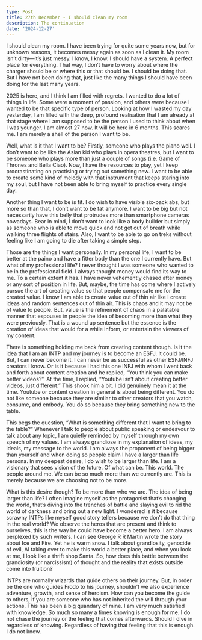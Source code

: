 ```yaml
---
type: Post
title: 27th December - I should clean my room
description: The continuation
date: '2024-12-27'
---
```

I should clean my room. I have been trying for quite some years now, but for unknown reasons, it becomes messy again as soon as I clean it. My room isn’t dirty—it’s just messy. I know, I know. I should have a system. A perfect place for everything. That way, I don’t have to worry about where the charger should be or where this or that should be. I should be doing that. But I have not been doing that, just like the many things I should have been doing for the last many years.

2025 is here, and I think I am filled with regrets. I wanted to do a lot of things in life. Some were a moment of passion, and others were because I wanted to be that specific type of person. Looking at how I wasted my day yesterday, I am filled with the deep, profound realisation that I am already at that stage where I am supposed to be the person I used to think about when I was younger. I am almost 27 now. It will be here in 6 months. This scares me. I am merely a shell of the person I want to be.

Well, what is it that I want to be? Firstly, someone who plays the piano well. I don’t want to be like the Asian kid who plays in opera theatres, but I want to be someone who plays more than just a couple of songs (i.e. Game of Thrones and Bella Ciao). Now, I have the resources to play, yet I keep procrastinating on practising or trying out something new. I want to be able to create some kind of melody with that instrument that keeps staring into my soul, but I have not been able to bring myself to practice every single day.

Another thing I want to be is fit. I do wish to have visible six-pack abs, but more so than that, I don’t want to be fat anymore. I want to be big but not necessarily have this belly that protrudes more than smartphone cameras nowadays. Bear in mind, I don’t want to look like a body builder but simply as someone who is able to move quick and not get out of breath while walking three flights of stairs. Also, I want to be able to go on treks without feeling like I am going to die after taking a simple step.

Those are the things I want personally. In my personal life, I want to be better at the paino and have a fitter body than the one I currently have. But what of my professional life? I never thought I was someone who wanted to be in the professional field. I always thought money would find its way to me. To a certain extent it has. I have never vehemently chased after money or any sort of position in life. But, maybe, the time has come where I actively pursue the art of creating value so that people compensate me for the created value. I know I am able to create value out of thin air like I create ideas and random sentences out of thin air. This is chaos and it may not be of value to people. But, value is the refinement of chaos in a palatable manner that espouses in people the idea of becoming more than what they were previously. That is a wound up sentence but the essence is the creation of ideas that would for a while inform, or entertain the viewers of my content.

There is something holding me back from creating content though. Is it the idea that I am an INTP and my journey is to become an ESFJ. It could be. But, I can never become it. I can never be as successful as other ESFJ/INFJ creators I know. Or is it because I had this one INFJ with whom I went back and forth about content creation and he replied, “You think you can make better videos?”. At the time, I replied, “Youtube isn’t about creating better videos, just different.” This shook him a bit. I did genuinely mean it at the time. Youtube or content creation in general is about being different. You do not like someone because they are similar to other creators that you watch, consume, and embody. You do so because they bring something new to the table.

This begs the question, “What is something different that I want to bring to the table?” Whenever I talk to people about public speaking or endeavour to talk about any topic, I am quietly reminded by myself through my own speech of my values. I am always grandiose in my explanation of ideas, my ideals, my message to the world. I am always the proponent of being bigger than yourself and when doing so people claim I have a larger than life persona. In my deepest desire, I do wish to be larger than life. I am a visionary that sees vision of the future. Of what can be. This world. The people around me. We can be so much more than we currently are. This is merely because we are choosing not to be more.

What is this desire though? To be more than who we are. The idea of being larger than life? I often imagine myself as the protagonist that’s changing the world, that’s diving into the trenches of battle and slaying evil to rid the world of darkness and bring out a new light. I wondered is it because scrawny INTPs like myself good story tellers because we don’t do that thing in the real world? We observe the heros that are present and think to ourselves, this is the way he could have become a better hero. I am always perplexed by such writers. I can see George R R Martin wrote the story about Ice and Fire. Yet he is warm snow. I talk about grandiosity, genocide of evil, AI taking over to make this world a better place, and when you look at me, I look like a thrift shop Santa. So, how does this battle between the grandiosity (or narcissism) of thought and the reality that exists outside come into fruition?

INTPs are normally wizards that guide others on their journey. But, in order be the one who guides Frodo to his journey, shouldn’t we also experience adventure, growth, and sense of heroism. How can you become the guide to others, if you are someone who has not inherited the will through your actions. This has been a big quandary of mine. I am very much satisfied with knowledge. So much so many a times knowing is enough for me. I do not chase the journey or the feeling that comes afterwards. Should I dive in regardless of knowing. Regardless of having that feeling that this is enough. I do not know.
